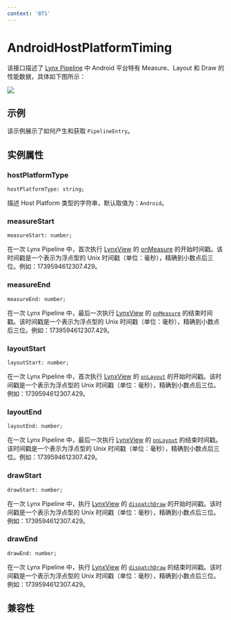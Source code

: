 ```yaml
---
context: 'BTS'
---
```



# AndroidHostPlatformTiming

该接口描述了 [Lynx Pipeline](/guide/spec#lynx-pipeline) 中 Android 平台特有 Measure、Layout 和 Draw 的性能数据，具体如下图所示：

<img src="https://lf-lynx.tiktok-cdns.com/obj/lynx-artifacts-oss-sg/plugin/static/host-platform-timing.png" />

## 示例

该示例展示了如何产生和获取 `PipelineEntry`。


<Go
  example="performance-api"
  defaultFile="src/HostPlatformTiming/index.tsx"
  defaultEntryFile="dist/HostPlatformTiming.lynx.bundle"
  img="https://lf-lynx.tiktok-cdns.com/obj/lynx-artifacts-oss-sg/plugin/static/exmaple-host-platform-timing.png"
  entry="src/HostPlatformTiming"
/>

## 实例属性

### hostPlatformType

```tsx
hostPlatformType: string;
```

描述 Host Platform 类型的字符串，默认取值为：`Android`。

### measureStart

```tsx
measureStart: number;
```

在一次 Lynx Pipeline 中，首次执行 [LynxView](/guide/spec.html#lynxview) 的 [onMeasure](<https://developer.android.com/reference/android/view/View#onMeasure(int,%20int)>) 的开始时间戳。该时间戳是一个表示为浮点型的 Unix 时间戳（单位：毫秒），精确到小数点后三位。例如：1739594612307.429。

### measureEnd

```tsx
measureEnd: number;
```

在一次 Lynx Pipeline 中，最后一次执行 [LynxView](/guide/spec.html#lynxview) 的 [`onMeasure`](<https://developer.android.com/reference/android/view/View#onMeasure(int,%20int)>) 的结束时间戳。该时间戳是一个表示为浮点型的 Unix 时间戳（单位：毫秒），精确到小数点后三位。例如：1739594612307.429。

### layoutStart

```tsx
layoutStart: number;
```

在一次 Lynx Pipeline 中，首次执行 [LynxView](/guide/spec.html#lynxview) 的 [`onLayout`](<https://developer.android.com/reference/android/view/View#onLayout(boolean,%20int,%20int,%20int,%20int)>) 的开始时间戳。该时间戳是一个表示为浮点型的 Unix 时间戳（单位：毫秒），精确到小数点后三位。例如：1739594612307.429。

### layoutEnd

```tsx
layoutEnd: number;
```

在一次 Lynx Pipeline 中，最后一次执行 [LynxView](/guide/spec.html#lynxview) 的 [`onLayout`](<https://developer.android.com/reference/android/view/View#onLayout(boolean,%20int,%20int,%20int,%20int)>) 的结束时间戳。该时间戳是一个表示为浮点型的 Unix 时间戳（单位：毫秒），精确到小数点后三位。例如：1739594612307.429。

### drawStart

```tsx
drawStart: number;
```

在一次 Lynx Pipeline 中，执行 [LynxView](/guide/spec.html#lynxview) 的 [`dispatchDraw`](<https://developer.android.com/reference/android/view/View#dispatchDraw(android.graphics.Canvas)>) 的开始时间戳。该时间戳是一个表示为浮点型的 Unix 时间戳（单位：毫秒），精确到小数点后三位。例如：1739594612307.429。

### drawEnd

```tsx
drawEnd: number;
```

在一次 Lynx Pipeline 中，执行 [LynxView](/guide/spec.html#lynxview) 的 [`dispatchDraw`](<https://developer.android.com/reference/android/view/View#dispatchDraw(android.graphics.Canvas)>) 的结束时间戳。该时间戳是一个表示为浮点型的 Unix 时间戳（单位：毫秒），精确到小数点后三位。例如：1739594612307.429。

## 兼容性


<LegacyCompatTable metadata="lynx-api/performance-api/host-platform-timing/android-host-platform-timing" />
